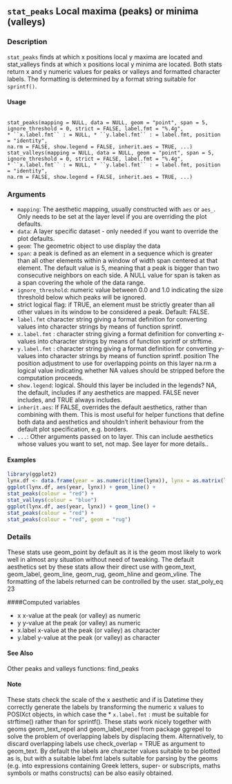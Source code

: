 ## ``stat_peaks`` Local maxima (peaks) or minima (valleys)

### Description
``stat_peaks`` finds at which x positions local y maxima are located and stat_valleys finds at which x positions local y minima are located. Both stats return x and y numeric values for peaks or
valleys and formatted character labels. The formatting is determined by a format string suitable for ``sprintf()``.

#### Usage 

<pre><code>
stat_peaks(mapping = NULL, data = NULL, geom = "point", span = 5,
ignore_threshold = 0, strict = FALSE, label.fmt = "%.4g",
* ``x.label.fmt`` : = NULL, * ``y.label.fmt`` : = label.fmt, position = "identity",
na.rm = FALSE, show.legend = FALSE, inherit.aes = TRUE, ...)
stat_valleys(mapping = NULL, data = NULL, geom = "point", span = 5,
ignore_threshold = 0, strict = FALSE, label.fmt = "%.4g",
* ``x.label.fmt`` : = NULL, * ``y.label.fmt`` : = label.fmt, position = "identity",
na.rm = FALSE, show.legend = FALSE, inherit.aes = TRUE, ...)
</code></pre>

### Arguments

* ``mapping``: The aesthetic mapping, usually constructed with ``aes`` or ``aes_``. Only needs to be set at the layer level if you are overriding the plot defaults.
* ``data ``: A layer specific dataset - only needed if you want to override the plot defaults.
* ``geom``: The geometric object to use display the data
* ``span``: a peak is defined as an element in a sequence which is greater than all other elements within a window of width span centered at that element. The default value is 5, meaning that a peak is bigger than two consecutive neighbors on each side. A NULL value for span is taken as a span covering the whole of the data range.
* ``ignore_threshold``: numeric value between 0.0 and 1.0 indicating the size threshold below which peaks will be ignored.
* strict logical flag: if TRUE, an element must be strictly greater than all other values in its window to be considered a peak. Default: FALSE.
* ``label.fmt`` character string giving a format definition for converting values into character
strings by means of function sprintf.
* ``x.label.fmt`` : character string giving a format definition for converting $x$-values into character
strings by means of function sprintf or strftime.
* ``y.label.fmt`` : character string giving a format definition for converting $y$-values into character
strings by means of function sprintf.
position The position adjustment to use for overlapping points on this layer
na.rm a logical value indicating whether NA values should be stripped before the computation
proceeds.
* ``show.legend ``: logical. Should this layer be included in the legends? NA, the default, includes if
any aesthetics are mapped. FALSE never includes, and TRUE always includes.
* ``inherit.aes``: If FALSE, overrides the default aesthetics, rather than combining with them.
This is most useful for helper functions that define both data and aesthetics and
shouldn’t inherit behaviour from the default plot specification, e.g. borders.
* ``...``:   Other arguments passed on to layer. This can include aesthetics whose values
you want to set, not map. See layer for more details..


#### Examples 
```r
library(ggplot2)
lynx.df <- data.frame(year = as.numeric(time(lynx)), lynx = as.matrix(lynx))
ggplot(lynx.df, aes(year, lynx)) + geom_line() +
stat_peaks(colour = "red") +
stat_valleys(colour = "blue")
ggplot(lynx.df, aes(year, lynx)) + geom_line() +
stat_peaks(colour = "red") +
stat_peaks(colour = "red", geom = "rug")
```
### Details
These stats use geom_point by default as it is the geom most likely to work well in almost any situation
without need of tweaking. The default aesthetics set by these stats allow their direct use with
geom_text, geom_label, geom_line, geom_rug, geom_hline and geom_vline. The formatting of
the labels returned can be controlled by the user.
stat_poly_eq 23

####Computed variables

* x x-value at the peak (or valley) as numeric
* y y-value at the peak (or valley) as numeric
* x.label x-value at the peak (or valley) as character
* y.label y-value at the peak (or valley) as character

#### See Also
Other peaks and valleys functions: find_peaks


####  Note
These stats check the scale of the x aesthetic and if is Datetime they correctly generate the labels
by transforming the numeric x values to POSIXct objects, in which case the * ``x.label.fmt`` :
must be suitable for strftime() rather than for sprintf(). These stats work nicely together with geoms geom_text_repel and geom_label_repel from package ggrepel to solve the problem of overlapping labels by displacing them. Alternatively, to discard overlapping labels use check_overlap = TRUE as argument to geom_text. By default the labels are character values suitable to be plotted as is, but with a suitable label.fmt labels suitable for parsing by the geoms (e.g. into expressions containing Greek letters, super- or subscripts, maths symbols or maths constructs) can be also easily obtained.
